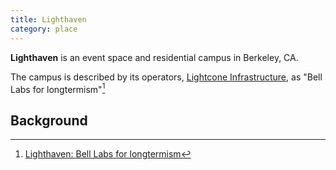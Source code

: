 ```yaml
---
title: Lighthaven
category: place
---
```


**Lighthaven** is an event space and residential campus in Berkeley, CA.

The campus is described by its operators, [Lightcone Infrastructure](https://www.lightconeinfrastructure.com/), as "Bell Labs for longtermism"[^1]

<Card
  name="Lighthaven's Aumann Hall"
  imageSrc="/images/lighthaven/lighthaven.jpg"
/>

## Background

[^1]: [Lighthaven: Bell Labs for longtermism](https://www.lightconeinfrastructure.com/)
